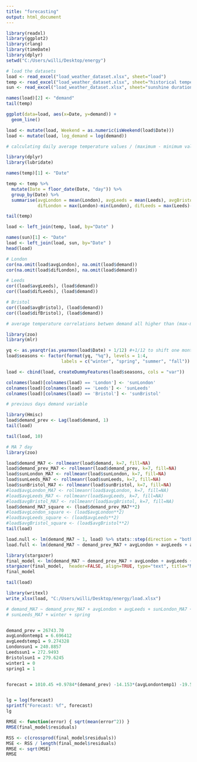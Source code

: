 ---
title: "forecasting"
output: html_document
---
```{r}
library(readxl)
library(ggplot2)
library(rlang)
library(timeDate)
library(dplyr)
setwd("C:/Users/willi/Desktop/energy")

# load the datasets
load <- read_excel("load_weather_dataset.xlsx", sheet="load")
temp <- read_excel("load_weather_dataset.xlsx", sheet="historical temperature")
sun <- read_excel("load_weather_dataset.xlsx", sheet="sunshine duration")
```
```{r}
names(load)[2] <- "demand"
tail(temp)
```

```{r}
ggplot(data=load, aes(x=Date, y=demand)) +
  geom_line()
```


```{r}
load <- mutate(load, Weekend = as.numeric(isWeekend(load$Date)))
load <- mutate(load, log_demand = log(demand))
```

```{r}
# calculating daily average temperature values / (maximum - minimum values)

library(dplyr)
library(lubridate)

names(temp)[1] <- "Date"

temp <- temp %>%
  mutate(Date = floor_date(Date, "day")) %>%
  group_by(Date) %>%
  summarise(avgLondon = mean(London), avgLeeds = mean(Leeds), avgBristol = mean(Bristol),
            difLondon = max(London)-min(London), difLeeds = max(Leeds)-min(Leeds), difBristol = max(Bristol)-min(Bristol))

tail(temp)

```

```{r}
load <- left_join(temp, load, by="Date" )

names(sun)[1] <- "Date"
load <- left_join(load, sun, by="Date" )
head(load)
```

```{r}
# London
cor(na.omit(load$avgLondon), na.omit(load$demand))
cor(na.omit(load$difLondon), na.omit(load$demand))
```
```{r}
# Leeds
cor((load$avgLeeds), (load$demand))
cor((load$difLeeds), (load$demand))

```

```{r}
# Bristol
cor((load$avgBristol), (load$demand))
cor((load$difBristol), (load$demand))

# average temperature correlations betwen demand all higher than (max-min)
```
```{r}
library(zoo)
library(mlr)

yq <- as.yearqtr(as.yearmon(load$Date) + 1/12) #+1/12 to shift one month
load$seasons <- factor(format(yq, "%q"), levels = 1:4,
                     labels = c("winter", "spring", "summer", "fall"))

load <- cbind(load, createDummyFeatures(load$seasons, cols = "var"))
```

```{r}
colnames(load)[colnames(load) == 'London'] <- 'sunLondon'
colnames(load)[colnames(load) == 'Leeds'] <- 'sunLeeds'
colnames(load)[colnames(load) == 'Bristol'] <- 'sunBristol'
```

```{r}
# previous days demand variable

library(Hmisc)
load$demand_prev <- Lag(load$demand, 1)
tail(load)
```

```{r}
tail(load, 10)
```



```{r}
# MA 7 day
library(zoo)

load$demand_MA7 <- rollmeanr(load$demand, k=7, fill=NA)
load$demand_prev_MA7 <- rollmeanr(load$demand_prev, k=7, fill=NA)
load$sunLondon_MA7 <- rollmeanr(load$sunLondon, k=7, fill=NA)
load$sunLeeds_MA7 <- rollmeanr(load$sunLeeds, k=7, fill=NA)
load$sunBristol_MA7 <- rollmeanr(load$sunBristol, k=7, fill=NA)
#load$avgLondon_MA7 <- rollmeanr(load$avgLondon, k=7, fill=NA)
#load$avgLeeds_MA7 <- rollmeanr(load$avgLeeds, k=7, fill=NA)
#load$avgBristol_MA7 <- rollmeanr(load$avgBristol, k=7, fill=NA)
load$demand_MA7_square <- (load$demand_prev_MA7**2)
#load$avgLondon_square <- (load$avgLondon**2)
#load$avgLeeds_square <- (load$avgLeeds**2)
#load$avgBristol_square <- (load$avgBristol**2)
tail(load)
```

```{r}
load.null <- lm(demand_MA7 ~ 1, load) %>% stats::step(direction = "both")#only include intercept
load.full <- lm(demand_MA7 ~ demand_prev_MA7 + avgLondon + avgLeeds + avgBristol + sunLondon_MA7 + sunLeeds_MA7 + sunBristol_MA7 + Weekend + winter + spring + fall, data = load) %>% stats::step(direction = "both")
```

```{r}
library(stargazer)
final_model <- lm(demand_MA7 ~ demand_prev_MA7 + avgLondon + avgLeeds + sunLondon_MA7+sunLeeds_MA7 + sunBristol_MA7 + winter + spring, data = load)
stargazer(final_model,  header=FALSE, align=TRUE, type="text", title="Model 1")
final_model
```

```{r}
tail(load)
```
```{r}
library(writexl)
write_xlsx(load, "C:/Users/willi/Desktop/energy/load.xlsx")
```


```{r}
# demand_MA7 ~ demand_prev_MA7 + avgLondon + avgLeeds + sunLondon_MA7 + 
# sunLeeds_MA7 + winter + spring


demand_prev = 26743.70
avgLondontemp1 = 6.696412
avgLeedstemp1 = 9.274328
Londonsun1 = 240.8857
Leedssun1 = 272.9493
Bristolsun1 = 279.6245
winter1 = 0
spring1 = 1


forecast = 1010.45 +0.9784*(demand_prev) -14.153*(avgLondontemp1) -19.599*(avgLeedstemp1)+0.2472*(Londonsun1) -0.1451*(Leedssun1) -184.8958*(winter1) -231.84*(spring1) 


lg = log(forecast)
sprintf("Forecast: %f", forecast)
lg
```
```{r}
RMSE <- function(error) { sqrt(mean(error^2)) }
RMSE(final_model$residuals)
```
```{r}
RSS <- c(crossprod(final_model$residuals))
MSE <- RSS / length(final_model$residuals)
RMSE <- sqrt(MSE)
RMSE
```


